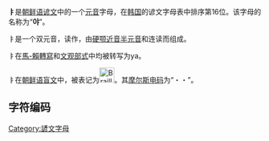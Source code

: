 {{unreferenced|time=2015-06-12T16:09:09+00:00}}
'''ㅑ'''是[[朝鲜语|朝鲜语]][[谚文|谚文]]中的一个[[元音|元音]]字母，在[[韩国|韩国]]的谚文字母表中排序第16位。该字母的名称为“'''야'''”。

ㅑ是一个双元音，读作{{IPA|/jɐ/}}，由[[硬颚近音|硬颚近音]][[半元音|半元音]]{{IPA|/j/}}和{{IPA|/ɐ/}}连读而组成。

ㅑ在[[馬科恩-賴肖爾轉寫系統|馬-賴轉寫]]和[[文化观光部2000年式|文观部式]]中均被转写为ya。

ㅑ在[[朝鲜语盲文|朝鲜语盲文]]中，被表记为[[File:Braille_Ä.svg|30px]]。其[[摩尔斯电码|摩尔斯电码]]为“・・”。

== 字符编码 ==
{{諺文元音字母編碼|
| 홀소리=ㅑ | 홀소리 코드=U+3151 | 홀소리 HTML=&#12625;
| 첫가끝=ᅣ | 첫가끝 코드=U+1163 | 첫가끝 HTML=&#4451;
|   한양= |   한양 코드=U+F80C |   한양 HTML=&#63500;
|   반각=ￄ |   반각 코드=U+FFC4 |   반각 HTML=&#65476;
}}

{{writingsystem-stub}}
{{諺文}}

[[Category:諺文字母|Category:諺文字母]]